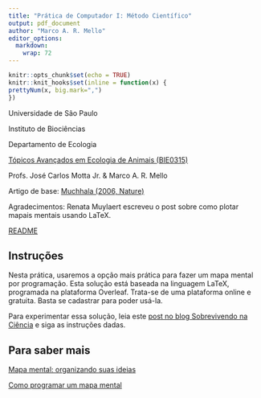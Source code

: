 ```yaml
---
title: "Prática de Computador I: Método Científico"
output: pdf_document
author: "Marco A. R. Mello"
editor_options: 
  markdown: 
    wrap: 72
---
```


```r
knitr::opts_chunk$set(echo = TRUE)
knitr::knit_hooks$set(inline = function(x) {
prettyNum(x, big.mark=",")
})
```

Universidade de São Paulo

Instituto de Biociências

Departamento de Ecologia

[Tópicos Avançados em Ecologia de Animais
(BIE0315)](https://uspdigital.usp.br/jupiterweb/obterDisciplina?sgldis=BIE0315&verdis=4)

Profs. José Carlos Motta Jr. & Marco A. R. Mello

Artigo de base: [Muchhala (2006, Nature)](https://doi.org/10.1038/444701a)

Agradecimentos: Renata Muylaert escreveu o post sobre como plotar mapais mentais usando LaTeX.

[README](https://github.com/marmello77/EcoAnimal#readme)


## Instruções 

Nesta prática, usaremos a opção mais prática para fazer um mapa mental por programação. Esta solução está baseada na linguagem LaTeX, programada na plataforma Overleaf. Trata-se de uma plataforma online e gratuita. Basta se cadastrar para poder usá-la.

Para experimentar essa solução, leia este [post no blog Sobrevivendo na Ciência](https://marcoarmello.wordpress.com/2022/04/13/como-programar-um-mapa-mental/) e siga as instruções dadas.


## Para saber mais

[Mapa mental: organizando suas ideias](https://marcoarmello.wordpress.com/2015/04/15/mapasmentais/)

[Como programar um mapa mental](https://marcoarmello.wordpress.com/2022/04/13/como-programar-um-mapa-mental/)